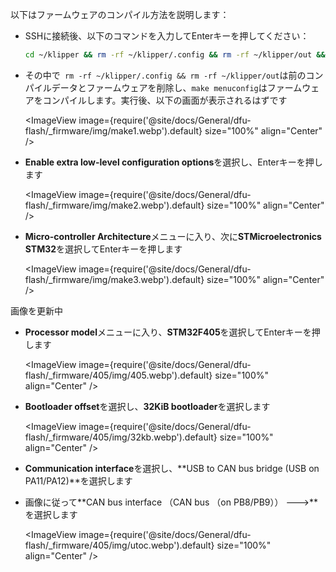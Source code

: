 以下はファームウェアのコンパイル方法を説明します：
* SSHに接続後、以下のコマンドを入力してEnterキーを押してください：

    ```bash
    cd ~/klipper && rm -rf ~/klipper/.config && rm -rf ~/klipper/out && make menuconfig
    ```

* その中で` rm -rf ~/klipper/.config && rm -rf ~/klipper/out`は前のコンパイルデータとファームウェアを削除し、`make menuconfig`はファームウェアをコンパイルします。実行後、以下の画面が表示されるはずです

    <ImageView image={require('@site/docs/General/dfu-flash/_firmware/img/make1.webp').default} size="100%" align="Center" />

* **Enable extra low-level configuration options**を選択し、Enterキーを押します

    <ImageView image={require('@site/docs/General/dfu-flash/_firmware/img/make2.webp').default} size="100%" align="Center" />

* **Micro-controller Architecture**メニューに入り、次に**STMicroelectronics STM32**を選択してEnterキーを押します

    <ImageView image={require('@site/docs/General/dfu-flash/_firmware/img/make3.webp').default} size="100%" align="Center" />

画像を更新中
* **Processor model**メニューに入り、**STM32F405**を選択してEnterキーを押します

    <ImageView image={require('@site/docs/General/dfu-flash/_firmware/405/img/405.webp').default} size="100%" align="Center" />

* **Bootloader offset**を選択し、**32KiB bootloader**を選択します

    <ImageView image={require('@site/docs/General/dfu-flash/_firmware/405/img/32kb.webp').default} size="100%" align="Center" />

* **Communication interface**を選択し、**USB to CAN bus bridge (USB on PA11/PA12)**を選択します
* 画像に従って**CAN bus  interface （CAN bus （on PB8/PB9）） --->**を選択します

    <ImageView image={require('@site/docs/General/dfu-flash/_firmware/405/img/utoc.webp').default} size="100%" align="Center" />